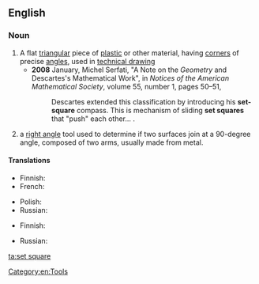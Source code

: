 ==English==
{{wikipedia}}
===Noun===
{{en-noun|sg=[[set]] [[square]]}}
# A flat [[triangular]] piece of [[plastic]] or other material, having [[corner]]s of precise [[angle]]s, used in [[technical drawing]]
#*'''2008''' January, Michel Serfati, "A Note on the ''Geometry'' and Descartes's Mathematical Work", in ''Notices of the American Mathematical Society'', volume 55, number 1, pages 50–51,
#*:Descartes extended this classification by introducing his '''set-square''' compass. This is mechanism of sliding '''set squares''' that "push" each other...&nbsp;.
# a [[right angle]] tool used to determine if two surfaces join at a 90-degree angle, composed of two arms, usually made from metal.

====Translations====
{{trans-top|flat triangular piece of plastic or other material used in technical drawing}}
* Finnish: {{t-|fi|kolmioviivain}}
* French: {{t-|fr|demi-carré|m}}
{{trans-mid}}
* Polish: {{t-|pl|ekierka|f}}
* Russian: {{t|ru|геодезический транспортир|m|tr=geodezíčeskij transportír}}
{{trans-bottom}}

{{trans-top|right angle tool}}
* Finnish: {{t-|fi|suorakulma}}
{{trans-mid}}
* Russian: {{t+|ru|наугольник|m|tr=naugól’nik}}
{{trans-bottom}}

[[Category:en:Tools]]

[[ta:set square]]